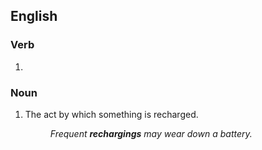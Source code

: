 ==English==

===Verb===
{{head|en|verb form}}

# {{present participle of|recharge|lang=en|nocat=1}}

===Noun===
{{en-noun}}

# The act by which something is recharged.
#: ''Frequent '''rechargings''' may wear down a battery.''
